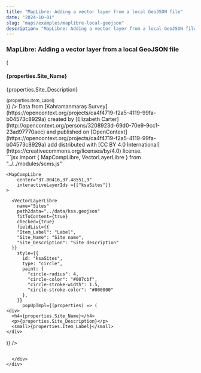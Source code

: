```yaml
---
title: "MapLibre: Adding a vector layer from a local GeoJSON file"
date: "2024-10-01"
slug: "maps/examples/maplibre-local-geojson"
description: "MapLibre: Adding a vector layer from a local GeoJSON file"
---
```



### MapLibre: Adding a vector layer from a local GeoJSON file

<div className="row mt-3 mb-5 border-top border-bottom py-3">
    <div className="col-6">
    <MapCompLibre 
      center="37.00416,37.48551,9"
      interactiveLayerIds={["ksaSites"]}
    >
      <VectorLayerLibre
        name="Sites"
        path2data="../data/ksa.geojson"
        fitToContent={true}
        checked={true}
        fieldList={{
        "Item_Label": "Label",
        "Site_Name": "Site name",
        "Site_Description": "Site description"
      }}
        style={{
          id: "ksaSites",
          type: "circle",
          paint: {
            "circle-radius": 4,
            "circle-color": "#007cbf",
            "circle-stroke-width": 1.5,
            "circle-stroke-color": "#000000"
          },
        }}
         popUpTmpl={(properties) => (
    <div>
      <h4>{properties.Site_Name}</h4>
      <p>{properties.Site_Description}</p>
      <small>{properties.Item_Label}</small>
    </div>
  )}
      />
    </MapCompLibre>
    Data from [Kahramanmaraş Survey](https://opencontext.org/projects/ca4f4719-f2a5-4119-99fa-b04573c8929a) created by [Elizabeth Carter](http://opencontext.org/persons/3208923d-69d0-70e9-9cc1-23ad97770aec) and published on [OpenContext](https://opencontext.org/projects/ca4f4719-f2a5-4119-99fa-b04573c8929a) add distributed with [CC BY 4.0 International](https://creativecommons.org/licenses/by/4.0) license.

  </div>
  <div className="col-6">
    ```jsx
    import {
      MapCompLibre,
      VectorLayerLibre
    } from "../../modules/scms.js"

    <MapCompLibre
        center="37.00416,37.48551,9"
        interactiveLayerIds ={["ksaSites"]}
    >

      <VectorLayerLibre
        name="Sites"
        path2data="../data/ksa.geojson"
        fitToContent={true}
        checked={true}
        fieldList={{
        "Item_Label": "Label",
        "Site_Name": "Site name",
        "Site_Description": "Site description"
      }}
        style={{
          id: "ksaSites",
          type: "circle",
          paint: {
            "circle-radius": 4,
            "circle-color": "#007cbf",
            "circle-stroke-width": 1.5,
            "circle-stroke-color": "#000000"
          },
        }}
          popUpTmpl={(properties) => (
    <div>
      <h4>{properties.Site_Name}</h4>
      <p>{properties.Site_Description}</p>
      <small>{properties.Item_Label}</small>
    </div>

)}
/>
</MapCompLibre>
```

  </div>
</div>
